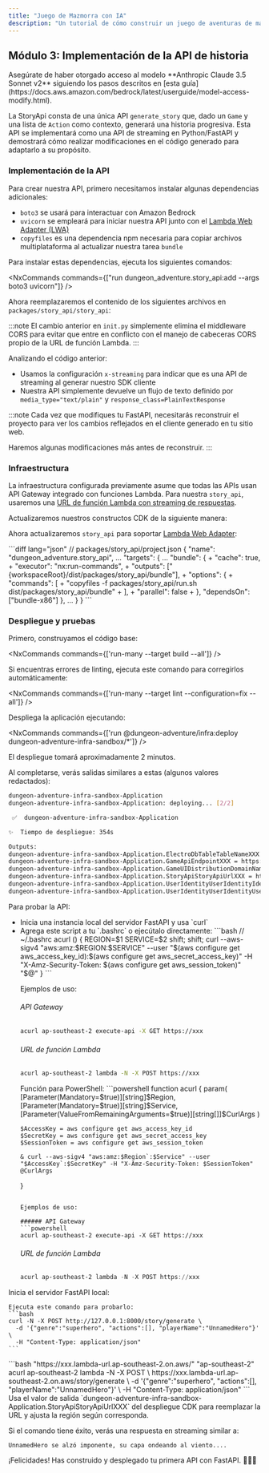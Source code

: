 ```yaml
---
title: "Juego de Mazmorra con IA"
description: "Un tutorial de cómo construir un juego de aventuras de mazmorra con IA utilizando el @aws/nx-plugin."
---
```






## Módulo 3: Implementación de la API de historia

<Aside type="caution">
Asegúrate de haber otorgado acceso al modelo **Anthropic Claude 3.5 Sonnet v2** siguiendo los pasos descritos en [esta guía](https://docs.aws.amazon.com/bedrock/latest/userguide/model-access-modify.html).
</Aside>

La StoryApi consta de una única API `generate_story` que, dado un `Game` y una lista de `Action` como contexto, generará una historia progresiva. Esta API se implementará como una API de streaming en Python/FastAPI y demostrará cómo realizar modificaciones en el código generado para adaptarlo a su propósito.

### Implementación de la API

Para crear nuestra API, primero necesitamos instalar algunas dependencias adicionales:

- `boto3` se usará para interactuar con Amazon Bedrock
- `uvicorn` se empleará para iniciar nuestra API junto con el [Lambda Web Adapter (LWA)](https://github.com/awslabs/aws-lambda-web-adapter)
- `copyfiles` es una dependencia npm necesaria para copiar archivos multiplataforma al actualizar nuestra tarea `bundle`

Para instalar estas dependencias, ejecuta los siguientes comandos:

<NxCommands commands={["run dungeon_adventure.story_api:add --args boto3 uvicorn"]} />
<InstallCommand pkg="copyfiles" dev />

Ahora reemplazaremos el contenido de los siguientes archivos en `packages/story_api/story_api`:

<Tabs>
<TabItem label="main.py">
<E2ECode path="dungeon-adventure/3/main.py.template" lang="python" />
</TabItem>
<TabItem label="init.py">
<E2ECode path="dungeon-adventure/3/init.py.template" lang="python" />

:::note
El cambio anterior en `init.py` simplemente elimina el middleware CORS para evitar que entre en conflicto con el manejo de cabeceras CORS propio de la URL de función Lambda.
:::

</TabItem>
</Tabs>

Analizando el código anterior:

- Usamos la configuración `x-streaming` para indicar que es una API de streaming al generar nuestro SDK cliente
- Nuestra API simplemente devuelve un flujo de texto definido por `media_type="text/plain"` y `response_class=PlainTextResponse`

:::note
Cada vez que modifiques tu FastAPI, necesitarás reconstruir el proyecto para ver los cambios reflejados en el cliente generado en tu sitio web.

Haremos algunas modificaciones más antes de reconstruir.
:::

### Infraestructura

La <Link path="get_started/tutorials/dungeon-game/1#game-ui-infrastructure">infraestructura configurada previamente</Link> asume que todas las APIs usan API Gateway integrado con funciones Lambda. Para nuestra `story_api`, usaremos una [URL de función Lambda con streaming de respuestas](https://docs.aws.amazon.com/lambda/latest/dg/configuration-response-streaming.html).

Actualizaremos nuestros constructos CDK de la siguiente manera:

<Tabs>
<TabItem label="story-api.ts">
<E2ECode path="dungeon-adventure/3/story-api.ts.template" lang="typescript" />
</TabItem>
<TabItem label="application-stack.ts">
<E2EDiff before="dungeon-adventure/2/stacks/application-stack.ts.template" after="dungeon-adventure/3/application-stack.ts.template" lang="typescript" />
</TabItem>
</Tabs>

Ahora actualizaremos `story_api` para soportar [Lambda Web Adapter](https://github.com/awslabs/aws-lambda-web-adapter):

<Tabs>
<TabItem label="run.sh">
<E2ECode path="dungeon-adventure/3/run.sh.template" lang="bash" />
</TabItem>
<TabItem label="project.json">
```diff lang="json"
// packages/story_api/project.json
{
  "name": "dungeon_adventure.story_api",
  ...
  "targets": {
    ...
    "bundle": {
+      "cache": true,
+      "executor": "nx:run-commands",
+      "outputs": ["{workspaceRoot}/dist/packages/story_api/bundle"],
+      "options": {
+        "commands": [
+          "copyfiles -f packages/story_api/run.sh dist/packages/story_api/bundle"
+        ],
+        "parallel": false
+      },
      "dependsOn": ["bundle-x86"]
    },
    ...
  }
}
```
</TabItem>
</Tabs>

### Despliegue y pruebas

Primero, construyamos el código base:

<NxCommands commands={['run-many --target build --all']} />

<Aside type="tip">
Si encuentras errores de linting, ejecuta este comando para corregirlos automáticamente:

<NxCommands commands={['run-many --target lint --configuration=fix --all']} />
</Aside>

Despliega la aplicación ejecutando:

<NxCommands commands={['run @dungeon-adventure/infra:deploy dungeon-adventure-infra-sandbox/*']} />

El despliegue tomará aproximadamente 2 minutos.

Al completarse, verás salidas similares a estas (algunos valores redactados):

```bash
dungeon-adventure-infra-sandbox-Application
dungeon-adventure-infra-sandbox-Application: deploying... [2/2]

 ✅  dungeon-adventure-infra-sandbox-Application

✨  Tiempo de despliegue: 354s

Outputs:
dungeon-adventure-infra-sandbox-Application.ElectroDbTableTableNameXXX = dungeon-adventure-infra-sandbox-Application-ElectroDbTableXXX-YYY
dungeon-adventure-infra-sandbox-Application.GameApiEndpointXXX = https://xxx.execute-api.region.amazonaws.com/prod/
dungeon-adventure-infra-sandbox-Application.GameUIDistributionDomainNameXXX = xxx.cloudfront.net
dungeon-adventure-infra-sandbox-Application.StoryApiStoryApiUrlXXX = https://xxx.lambda-url.ap-southeast-2.on.aws/
dungeon-adventure-infra-sandbox-Application.UserIdentityUserIdentityIdentityPoolIdXXX = region:xxx
dungeon-adventure-infra-sandbox-Application.UserIdentityUserIdentityUserPoolIdXXX = region_xxx
```

Para probar la API:
<ul>
<li>Inicia una instancia local del servidor FastAPI y usa `curl`</li>
<li>
<Drawer title="curl con Sigv4 habilitado" trigger="Llamar a la API desplegada usando curl con Sigv4">

<Tabs>
  <TabItem label="Bash/Linux/macOS">
Agrega este script a tu `.bashrc` o ejecútalo directamente:
```bash
// ~/.bashrc
acurl () {
    REGION=$1
    SERVICE=$2
    shift; shift;
    curl --aws-sigv4 "aws:amz:$REGION:$SERVICE" --user "$(aws configure get aws_access_key_id):$(aws configure get aws_secret_access_key)" -H "X-Amz-Security-Token: $(aws configure get aws_session_token)" "$@"
}
```

Ejemplos de uso:

###### API Gateway
```bash
acurl ap-southeast-2 execute-api -X GET https://xxx
```

###### URL de función Lambda
```bash
acurl ap-southeast-2 lambda -N -X POST https://xxx
```
  </TabItem>
  <TabItem label="Windows PowerShell">
Función para PowerShell:
```powershell
function acurl {
    param(
        [Parameter(Mandatory=$true)][string]$Region,
        [Parameter(Mandatory=$true)][string]$Service,
        [Parameter(ValueFromRemainingArguments=$true)][string[]]$CurlArgs
    )

    $AccessKey = aws configure get aws_access_key_id
    $SecretKey = aws configure get aws_secret_access_key
    $SessionToken = aws configure get aws_session_token

    & curl --aws-sigv4 "aws:amz:$Region`:$Service" --user "$AccessKey`:$SecretKey" -H "X-Amz-Security-Token: $SessionToken" @CurlArgs
}
```

Ejemplos de uso:

###### API Gateway
```powershell
acurl ap-southeast-2 execute-api -X GET https://xxx
```

###### URL de función Lambda
```powershell
acurl ap-southeast-2 lambda -N -X POST https://xxx
```
  </TabItem>
</Tabs>

</Drawer>
</li>
</ul>

<Tabs>
  <TabItem label="Local">
  Inicia el servidor FastAPI local:
    <NxCommands commands={["run dungeon_adventure.story_api:serve"]} />

    Ejecuta este comando para probarlo:
    ```bash
    curl -N -X POST http://127.0.0.1:8000/story/generate \
      -d '{"genre":"superhero", "actions":[], "playerName":"UnnamedHero"}' \
      -H "Content-Type: application/json"
    ```
  </TabItem>
  <TabItem label="Desplegado">
```bash "https://xxx.lambda-url.ap-southeast-2.on.aws/" "ap-southeast-2"
acurl ap-southeast-2 lambda -N -X POST \
  https://xxx.lambda-url.ap-southeast-2.on.aws/story/generate \
  -d '{"genre":"superhero", "actions":[], "playerName":"UnnamedHero"}' \
  -H "Content-Type: application/json"
```
    <Aside type="caution">
    Usa el valor de salida `dungeon-adventure-infra-sandbox-Application.StoryApiStoryApiUrlXXX` del despliegue CDK para reemplazar la URL y ajusta la región según corresponda.
    </Aside>
  </TabItem>
</Tabs>

Si el comando tiene éxito, verás una respuesta en streaming similar a:

```
UnnamedHero se alzó imponente, su capa ondeando al viento....
```

¡Felicidades! Has construido y desplegado tu primera API con FastAPI. 🎉🎉🎉